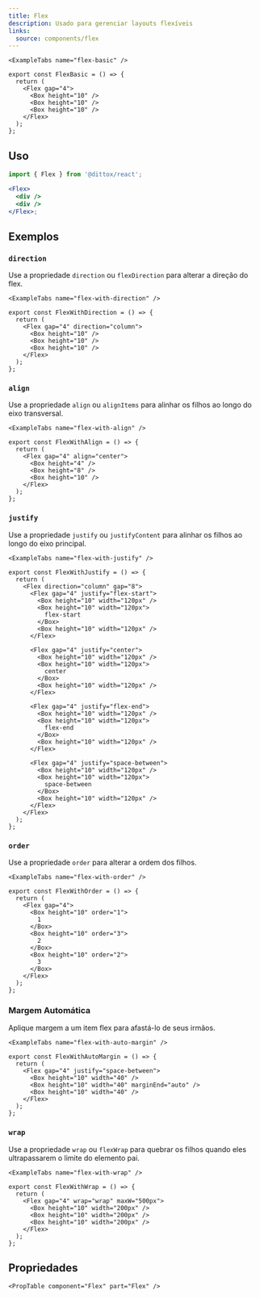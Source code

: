 ```yaml
---
title: Flex
description: Usado para gerenciar layouts flexíveis
links:
  source: components/flex
---
```


```
<ExampleTabs name="flex-basic" />
```

```tsx
export const FlexBasic = () => {
  return (
    <Flex gap="4">
      <Box height="10" />
      <Box height="10" />
      <Box height="10" />
    </Flex>
  );
};
```

## Uso

```jsx
import { Flex } from '@dittox/react';

<Flex>
  <div />
  <div />
</Flex>;
```

## Exemplos

### `direction`

Use a propriedade `direction` ou `flexDirection` para alterar a direção do flex.

```
<ExampleTabs name="flex-with-direction" />
```

```tsx
export const FlexWithDirection = () => {
  return (
    <Flex gap="4" direction="column">
      <Box height="10" />
      <Box height="10" />
      <Box height="10" />
    </Flex>
  );
};
```

### `align`

Use a propriedade `align` ou `alignItems` para alinhar os filhos ao longo do eixo transversal.

```
<ExampleTabs name="flex-with-align" />
```

```tsx
export const FlexWithAlign = () => {
  return (
    <Flex gap="4" align="center">
      <Box height="4" />
      <Box height="8" />
      <Box height="10" />
    </Flex>
  );
};
```

### `justify`

Use a propriedade `justify` ou `justifyContent` para alinhar os filhos ao longo do eixo principal.

```
<ExampleTabs name="flex-with-justify" />
```

```tsx
export const FlexWithJustify = () => {
  return (
    <Flex direction="column" gap="8">
      <Flex gap="4" justify="flex-start">
        <Box height="10" width="120px" />
        <Box height="10" width="120px">
          flex-start
        </Box>
        <Box height="10" width="120px" />
      </Flex>

      <Flex gap="4" justify="center">
        <Box height="10" width="120px" />
        <Box height="10" width="120px">
          center
        </Box>
        <Box height="10" width="120px" />
      </Flex>

      <Flex gap="4" justify="flex-end">
        <Box height="10" width="120px" />
        <Box height="10" width="120px">
          flex-end
        </Box>
        <Box height="10" width="120px" />
      </Flex>

      <Flex gap="4" justify="space-between">
        <Box height="10" width="120px" />
        <Box height="10" width="120px">
          space-between
        </Box>
        <Box height="10" width="120px" />
      </Flex>
    </Flex>
  );
};
```

### `order`

Use a propriedade `order` para alterar a ordem dos filhos.

```
<ExampleTabs name="flex-with-order" />
```

```tsx
export const FlexWithOrder = () => {
  return (
    <Flex gap="4">
      <Box height="10" order="1">
        1
      </Box>
      <Box height="10" order="3">
        2
      </Box>
      <Box height="10" order="2">
        3
      </Box>
    </Flex>
  );
};
```

### Margem Automática

Aplique margem a um item flex para afastá-lo de seus irmãos.

```
<ExampleTabs name="flex-with-auto-margin" />
```

```tsx
export const FlexWithAutoMargin = () => {
  return (
    <Flex gap="4" justify="space-between">
      <Box height="10" width="40" />
      <Box height="10" width="40" marginEnd="auto" />
      <Box height="10" width="40" />
    </Flex>
  );
};
```

### `wrap`

Use a propriedade `wrap` ou `flexWrap` para quebrar os filhos quando eles ultrapassarem o limite do elemento pai.

```
<ExampleTabs name="flex-with-wrap" />
```

```tsx
export const FlexWithWrap = () => {
  return (
    <Flex gap="4" wrap="wrap" maxW="500px">
      <Box height="10" width="200px" />
      <Box height="10" width="200px" />
      <Box height="10" width="200px" />
    </Flex>
  );
};
```

## Propriedades

```
<PropTable component="Flex" part="Flex" />
```
